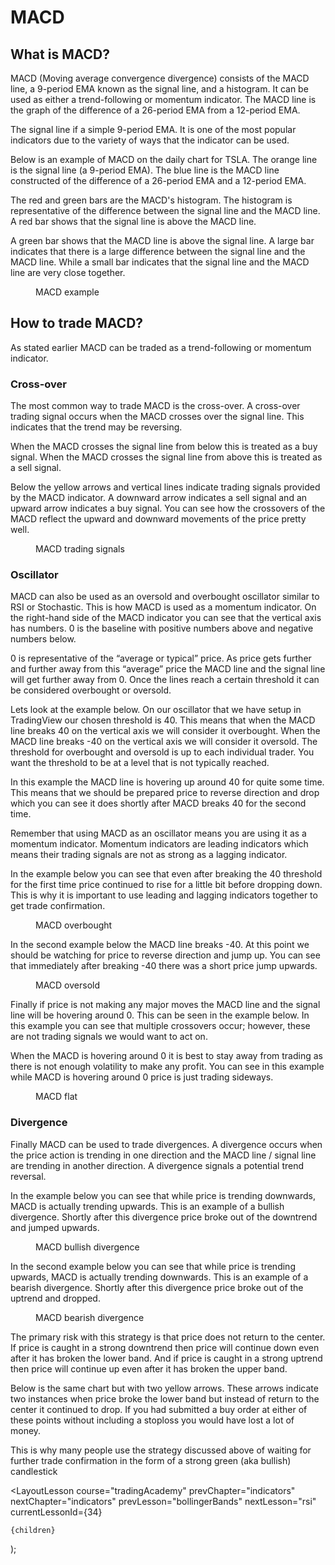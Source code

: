 
# MACD

## What is MACD?

MACD (Moving average convergence divergence) consists of the MACD line, a 9-period EMA known as the signal line, and a histogram. It can be used as either a trend-following or momentum indicator. The MACD line is the graph of the difference of a 26-period EMA from a 12-period EMA.

The signal line if a simple 9-period EMA. It is one of the most popular indicators due to the variety of ways that the indicator can be used.

Below is an example of MACD on the daily chart for TSLA. The orange line is the signal line (a 9-period EMA). The blue line is the MACD line constructed of the difference of a 26-period EMA and a 12-period EMA.

The red and green bars are the MACD's histogram. The histogram is representative of the difference between the signal line and the MACD line. A red bar shows that the signal line is above the MACD line.

A green bar shows that the MACD line is above the signal line. A large bar indicates that there is a large difference between the signal line and the MACD line. While a small bar indicates that the signal line and the MACD line are very close together.

<figure>
  <Image
    src="/images/courses/tradingAcademy/indicators/macd.webp"
    height={1474}
    width={2670}
    alt=""
  />
  <figcaption>MACD example</figcaption>
</figure>

## How to trade MACD?

As stated earlier MACD can be traded as a trend-following or momentum indicator.

### Cross-over

The most common way to trade MACD is the cross-over. A cross-over trading signal occurs when the MACD crosses over the signal line. This indicates that the trend may be reversing.

When the MACD crosses the signal line from below this is treated as a buy signal. When the MACD crosses the signal line from above this is treated as a sell signal.

Below the yellow arrows and vertical lines indicate trading signals provided by the MACD indicator. A downward arrow indicates a sell signal and an upward arrow indicates a buy signal. You can see how the crossovers of the MACD reflect the upward and downward movements of the price pretty well.

<figure>
  <Image
    src="/images/courses/tradingAcademy/indicators/macdTradingSignals.webp"
    height={1468}
    width={2666}
    alt=""
  />
  <figcaption>MACD trading signals</figcaption>
</figure>

### Oscillator

MACD can also be used as an oversold and overbought oscillator similar to RSI or Stochastic. This is how MACD is used as a momentum indicator. On the right-hand side of the MACD indicator you can see that the vertical axis has numbers. 0 is the baseline with positive numbers above and negative numbers below.

0 is representative of the “average or typical” price. As price gets further and further away from this “average” price the MACD line and the signal line will get further away from 0. Once the lines reach a certain threshold it can be considered overbought or oversold.

Lets look at the example below. On our oscillator that we have setup in TradingView our chosen threshold is 40. This means that when the MACD line breaks 40 on the vertical axis we will consider it overbought. When the MACD line breaks -40 on the vertical axis we will consider it oversold. The threshold for overbought and oversold is up to each individual trader. You want the threshold to be at a level that is not typically reached.

In this example the MACD line is hovering up around 40 for quite some time. This means that we should be prepared price to reverse direction and drop which you can see it does shortly after MACD breaks 40 for the second time.

Remember that using MACD as an oscillator means you are using it as a momentum indicator. Momentum indicators are leading indicators which means their trading signals are not as strong as a lagging indicator.

In the example below you can see that even after breaking the 40 threshold for the first time price continued to rise for a little bit before dropping down. This is why it is important to use leading and lagging indicators together to get trade confirmation.

<figure>
  <Image
    src="/images/courses/tradingAcademy/indicators/macdOverbought.webp"
    height={1392}
    width={2664}
    alt=""
  />
  <figcaption>MACD overbought</figcaption>
</figure>

In the second example below the MACD line breaks -40. At this point we should be watching for price to reverse direction and jump up. You can see that immediately after breaking -40 there was a short price jump upwards.

<figure>
  <Image
    src="/images/courses/tradingAcademy/indicators/macdOversold.webp"
    height={1396}
    width={2670}
    alt=""
  />
  <figcaption>MACD oversold</figcaption>
</figure>

Finally if price is not making any major moves the MACD line and the signal line will be hovering around 0. This can be seen in the example below. In this example you can see that multiple crossovers occur; however, these are not trading signals we would want to act on.

When the MACD is hovering around 0 it is best to stay away from trading as there is not enough volatility to make any profit. You can see in this example while MACD is hovering around 0 price is just trading sideways.

<figure>
  <Image
    src="/images/courses/tradingAcademy/indicators/macdFlat.webp"
    height={1460}
    width={2658}
    alt=""
  />
  <figcaption>MACD flat</figcaption>
</figure>

### Divergence

Finally MACD can be used to trade divergences. A divergence occurs when the price action is trending in one direction and the MACD line / signal line are trending in another direction. A divergence signals a potential trend reversal.

In the example below you can see that while price is trending downwards, MACD is actually trending upwards. This is an example of a bullish divergence. Shortly after this divergence price broke out of the downtrend and jumped upwards.

<figure>
  <Image
    src="/images/courses/tradingAcademy/indicators/macdBullishDivergence.webp"
    height={1458}
    width={2768}
    alt=""
  />
  <figcaption>MACD bullish divergence</figcaption>
</figure>

In the second example below you can see that while price is trending upwards, MACD is actually trending downwards. This is an example of a bearish divergence. Shortly after this divergence price broke out of the uptrend and dropped.

<figure>
  <Image
    src="/images/courses/tradingAcademy/indicators/macdBearishDivergence.webp"
    height={1460}
    width={2666}
    alt=""
  />
  <figcaption>MACD bearish divergence</figcaption>
</figure>

The primary risk with this strategy is that price does not return to the center. If price is caught in a strong downtrend then price will continue down even after it has broken the lower band. And if price is caught in a strong uptrend then price will continue up even after it has broken the upper band.

Below is the same chart but with two yellow arrows. These arrows indicate two instances when price broke the lower band but instead of return to the center it continued to drop. If you had submitted a buy order at either of these points without including a stoploss you would have lost a lot of money.

This is why many people use the strategy discussed above of waiting for further trade confirmation in the form of a strong green (aka bullish) candlestick

  <LayoutLesson
    course="tradingAcademy"
    prevChapter="indicators"
    nextChapter="indicators"
    prevLesson="bollingerBands"
    nextLesson="rsi"
    currentLessonId={34}
  >
    {children}
  </LayoutLesson>
);
